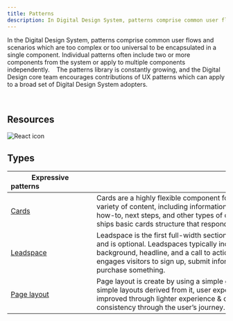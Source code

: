```yaml
---
title: Patterns
description: In Digital Design System, patterns comprise common user flows and scenarios which are too complex or too universal to be encapsulated in a single component.
---
```


In the Digital Design System, patterns comprise common user flows and scenarios which are too complex or too universal to be encapsulated in a single component. Individual patterns often include two or more components from the system or apply to multiple components independently. 
 
The patterns library is constantly growing, and the Digital Design core team encourages contributions of UX patterns which can apply to a broad set of Digital Design System adopters. 


<br />

## Resources

<Row className="resource-card-group">
<Column colMd={4} colLg={4} noGutterSm>
    <ResourceCard
      subTitle="IBM.com Pattern React Storybook (experimental)"
      aspectRatio="2:1"
      actionIcon="arrowRight"
      href="https://deploy-preview-78--ibmdotcom-patterns-react-experimental.netlify.com/?path=/story/leadspace--default-with-image"
      >

![React icon](../../images/icon/react-icon.svg)
 
</ResourceCard>
</Column>
</Row>

## Types

| Expressive patterns                            |                                                                                                              |
| ---------------------------------------------- | ------------------------------------------------------------------------------------------------------------ |
| [Cards](/patterns/cards)     | Cards are a highly flexible component for displaying a wide variety of content, including informational, getting started, how-to, next steps, and other types of content. Digital Design ships basic cards structure that responds to the grid.  |
| [Leadspace](/patterns/leadspace)   | Leadspace is the first full-width section below the masthead and is optional. Leadspaces typically include a stylized background, headline, and a call to action (CTA). This section engages visitors to sign up, submit information, search for, or purchase something.                                       |
| [Page layout](/patterns/page-layout)               | Page layout is create by using a simple grid system and simple layouts derived from it, user experience can be vastly improved through lighter experience & content, and stronger consistency through the user’s journey.                       |
